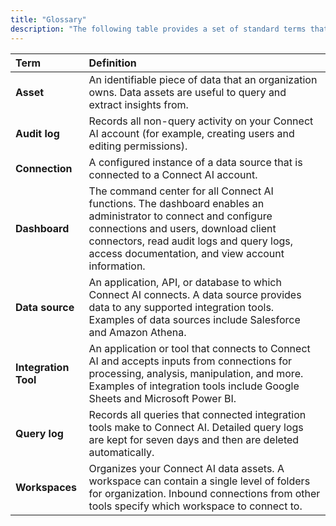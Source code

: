 ```yaml
---
title: "Glossary"
description: "The following table provides a set of standard terms that are used in the Connect AI documentation. Note that these definitions are applicable only within the context of Connect AI."
---
```



| Term | Definition |
|:---- |:---------- |
| **Asset** | An identifiable piece of data that an organization owns. Data assets are useful to query and extract insights from. |
| **Audit log** | Records all non-query activity on your Connect AI account (for example, creating users and editing permissions). |
| **Connection** | A configured instance of a data source that is connected to a Connect AI account. |
| **Dashboard** | The command center for all Connect AI functions. The dashboard enables an administrator to connect and configure connections and users, download client connectors, read audit logs and query logs, access documentation, and view account information. |
| **Data source** | An application, API, or database to which Connect AI connects. A data source provides data to any supported integration tools. Examples of data sources include Salesforce and Amazon Athena. |
| **Integration Tool** | An application or tool that connects to Connect AI and accepts inputs from connections for processing, analysis, manipulation, and more. Examples of integration tools include Google Sheets and Microsoft Power BI. |
| **Query log** | Records all queries that connected integration tools make to Connect AI. Detailed query logs are kept for seven days and then are deleted automatically. |
| **Workspaces** | Organizes your Connect AI data assets. A workspace can contain a single level of folders for organization. Inbound connections from other tools specify which workspace to connect to. |
